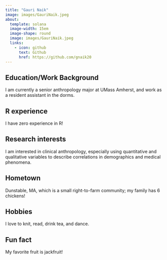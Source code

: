 ```yaml
---
title: "Gauri Naik"
image: images/GauriNaik.jpeg
about:
  template: solana
  image-width: 15em
  image-shape: round
  image: images/GauriNaik.jpeg
  links:
    - icon: github
      text: Github
      href: https://github.com/gnaik20
---
```


## Education/Work Background
I am currently a senior anthropology major at UMass Amherst, and work as a resident assistant in the dorms.

## R experience
I have zero experience in R!

## Research interests
I am interested in clinical anthropology, especially using quantitative and qualitative variables to describe correlations in demographics and medical phenomena.

## Hometown
Dunstable, MA, which is a small right-to-farm community; my family has 6 chickens!

## Hobbies
I love to knit, read, drink tea, and dance. 

## Fun fact
My favorite fruit is jackfruit!
